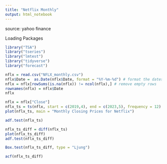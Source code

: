 ```yaml
---
title: "Netflix Monthly"
output: html_notebook
---
```


source: yahoo finance

Loading Packages
```r
library("TSA")
library("tseries")
library("lmtest")
library("tidyverse")
library("forecast")
```

```r
nflx = read.csv("NFLX_monthly.csv")
nflx$Date =  as.Date(nflx$Date, format = "%Y-%m-%d") # format the dates as date objects
nflx = nflx[rowSums(is.na(nflx)) != ncol(nflx),] # remove empty rows
rownames(nflx) = nflx$Date
nflx
```

```r
nflx = nflx["Close"]
nflx_ts = ts(nflx, start = c(2019,4), end = c(2023,5), frequency = 12)
plot(nflx_ts, main = "Monthly Closing Prices for Netflix")
```
```r
adf.test(nflx_ts)
```


```r
nflx_ts_diff = diff(nflx_ts)
plot(nflx_ts_diff)
adf.test(nflx_ts_diff)
```

```r
Box.test(nflx_ts_diff, type = "Ljung")
```

```r
acf(nflx_ts_diff)
```

